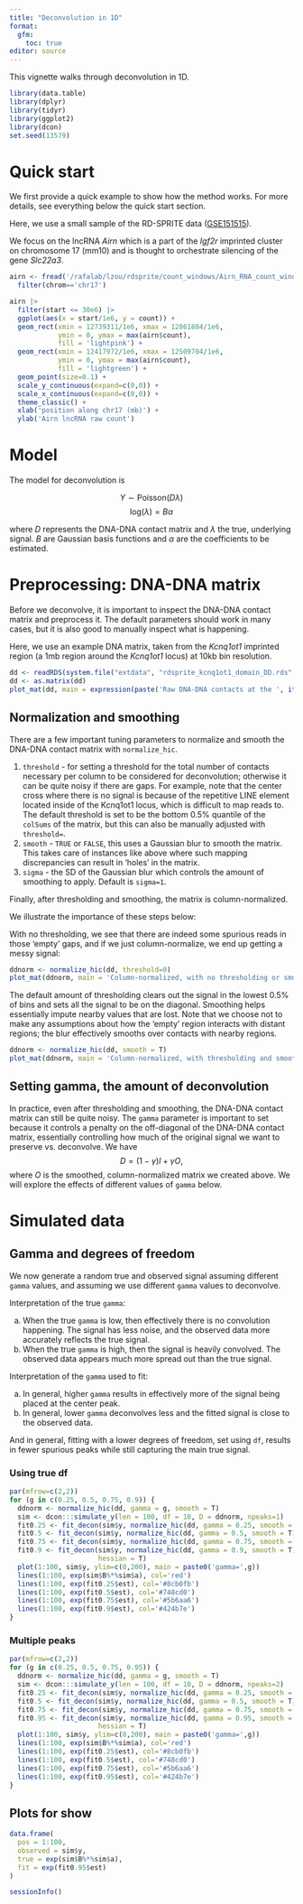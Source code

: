 ```yaml
---
title: "Deconvolution in 1D"
format: 
  gfm:
    toc: true
editor: source
---
```


This vignette walks through deconvolution in 1D.

```r
library(data.table)
library(dplyr)
library(tidyr)
library(ggplot2)
library(dcon)
set.seed(13579)
```

# Quick start

We first provide a quick example to show how the method works. For more
details, see everything below the quick start section.

Here, we use a small sample of the
RD-SPRITE data 
([GSE151515](https://www.ncbi.nlm.nih.gov/geo/query/acc.cgi?acc=GSE151515)).

We focus on the lncRNA *Airn* which is a part of the *Igf2r*
imprinted cluster on chromosome 17 (mm10) and is thought to orchestrate 
silencing of the gene  *Slc22a3*.


```r
airn <- fread('/rafalab/lzou/rdsprite/count_windows/Airn_RNA_count_windows_10000_clusters_2-1000_chr17_129S1_SvImJ.csv') |>
  filter(chrom=='chr17')
```

```r
airn |>
  filter(start <= 30e6) |>
  ggplot(aes(x = start/1e6, y = count)) +
  geom_rect(xmin = 12739311/1e6, xmax = 12861884/1e6,
            ymin = 0, ymax = max(airn$count),
            fill = 'lightpink') +
  geom_rect(xmin = 12417972/1e6, xmax = 12509704/1e6,
            ymin = 0, ymax = max(airn$count),
            fill = 'lightgreen') +
  geom_point(size=0.1) +
  scale_y_continuous(expand=c(0,0)) +
  scale_x_continuous(expand=c(0,0)) +
  theme_classic() +
  xlab('position along chr17 (mb)') +
  ylab('Airn lncRNA raw count')
```

# Model

The model for deconvolution is

$$Y \sim \text{Poisson}(D\lambda)$$
$$\text{log}(\lambda) = B\alpha$$

where $D$ represents the DNA-DNA contact matrix and $\lambda$ the true,
underlying signal. $B$ are Gaussian basis functions and $\alpha$ are the
coefficients to be estimated.

# Preprocessing: DNA-DNA matrix

Before we deconvolve, it is important to inspect the DNA-DNA contact matrix and
preprocess it. The default parameters should work in many cases, but it is
also good to manually inspect what is happening.

Here, we use an example DNA matrix, taken from the
*Kcnq1ot1* imprinted region (a 1mb region around the *Kcnq1ot1*
locus) at 10kb bin resolution.

```r
dd <- readRDS(system.file("extdata", "rdsprite_kcnq1ot1_domain_DD.rds", package="dcon"))
dd <- as.matrix(dd)
plot_mat(dd, main = expression(paste('Raw DNA-DNA contacts at the ', italic('Kcnq1ot1'), ' locus (1mb)')))
```


## Normalization and smoothing

There are a few important tuning parameters to normalize and smooth the 
DNA-DNA contact matrix with `normalize_hic`.

1. `threshold` -  for setting a threshold for the total number of
contacts necessary per column to be considered for deconvolution; otherwise it
can be quite noisy if there are gaps. For example,
note that the center cross where there is no signal is because of the repetitive
LINE element located inside of the Kcnq1ot1 locus, which is difficult to map
reads to. The default threshold is set to be the bottom 0.5% quantile of the
`colSums` of the matrix, but this can also be manually adjusted with `threshold=`.
2. `smooth` - `TRUE` or `FALSE`, this uses a Gaussian blur to smooth the matrix.
This takes care of instances like above where such mapping discrepancies can 
result in 'holes' in the matrix.
3. `sigma` - the SD of the Gaussian blur which controls the amount of smoothing 
to apply. Default is `sigma=1`.

Finally, after thresholding and smoothing, the matrix is column-normalized. 

We illustrate the importance of these steps below:

With no thresholding, we see that there are indeed some spurious reads in those
'empty' gaps, and if we just column-normalize, we end up getting a messy
signal:

```r
ddnorm <- normalize_hic(dd, threshold=0)
plot_mat(ddnorm, main = 'Column-normalized, with no thresholding or smoothing')
```


The default amount of thresholding clears out the signal in the lowest 0.5%
of bins and sets all the signal to be on the diagonal. Smoothing helps essentially 
impute nearby values that are lost. Note that we choose not to make any
assumptions about how the 'empty' region interacts with distant regions;
 the blur effectively smooths over contacts with nearby regions.

```r
ddnorm <- normalize_hic(dd, smooth = T)
plot_mat(ddnorm, main = 'Column-normalized, with thresholding and smoothing')
```

## Setting gamma, the amount of deconvolution

In practice, even after thresholding and smoothing, the DNA-DNA contact matrix
can still be quite noisy. The `gamma` parameter is important to set because it
controls a penalty on the off-diagonal of the DNA-DNA contact matrix, 
essentially controlling how much of the original signal we want to preserve
vs. deconvolve. We have $$D=(1-\gamma)I+\gamma O,$$ where $O$ is the smoothed,
column-normalized matrix we created above. We will explore the effects of 
different values of `gamma` below.


# Simulated data

## Gamma and degrees of freedom 

We now generate a random true and observed signal assuming different `gamma` values,
and assuming we use different `gamma` values to deconvolve.

Interpretation of the true `gamma`:

a. When the true `gamma` is low, then effectively there is no convolution happening.
The signal has less noise, and the observed data more accurately reflects the
true signal.
b. When the true `gamma` is high, then the signal is heavily convolved. The 
observed data appears much more spread out than the true signal.

Interpretation of the `gamma` used to fit:

a. In general, higher `gamma` results in effectively more of the signal being
placed at the center peak. 
b. In general, lower `gamma` deconvolves less and the fitted signal is close
to the observed data.

And in general, fitting with a lower degrees of freedom, set using `df`, 
results in fewer spurious peaks while still capturing the main true signal.

### Using true df

```r
par(mfrow=c(2,2))
for (g in c(0.25, 0.5, 0.75, 0.9)) {
  ddnorm <- normalize_hic(dd, gamma = g, smooth = T)
  sim <- dcon:::simulate_y(len = 100, df = 10, D = ddnorm, npeaks=1)
  fit0.25 <- fit_decon(sim$y, normalize_hic(dd, gamma = 0.25, smooth = T), df = 10)
  fit0.5 <- fit_decon(sim$y, normalize_hic(dd, gamma = 0.5, smooth = T), df = 10)
  fit0.75 <- fit_decon(sim$y, normalize_hic(dd, gamma = 0.75, smooth = T), df = 10)
  fit0.9 <- fit_decon(sim$y, normalize_hic(dd, gamma = 0.9, smooth = T), df = 10,
                      hessian = T)
  plot(1:100, sim$y, ylim=c(0,200), main = paste0('gamma=',g))
  lines(1:100, exp(sim$B%*%sim$a), col='red')
  lines(1:100, exp(fit0.25$est), col='#8cb0fb')
  lines(1:100, exp(fit0.5$est), col='#748cd0')
  lines(1:100, exp(fit0.75$est), col='#5b6aa6')
  lines(1:100, exp(fit0.9$est), col='#424b7e')
}
```



### Multiple peaks

```r
par(mfrow=c(2,2))
for (g in c(0.25, 0.5, 0.75, 0.95)) {
  ddnorm <- normalize_hic(dd, gamma = g, smooth = T)
  sim <- dcon:::simulate_y(len = 100, df = 10, D = ddnorm, npeaks=2)
  fit0.25 <- fit_decon(sim$y, normalize_hic(dd, gamma = 0.25, smooth = T), df = 10)
  fit0.5 <- fit_decon(sim$y, normalize_hic(dd, gamma = 0.5, smooth = T), df = 10)
  fit0.75 <- fit_decon(sim$y, normalize_hic(dd, gamma = 0.75, smooth = T), df = 10)
  fit0.95 <- fit_decon(sim$y, normalize_hic(dd, gamma = 0.95, smooth = T), df = 10,
                      hessian = T)
  plot(1:100, sim$y, ylim=c(0,200), main = paste0('gamma=',g))
  lines(1:100, exp(sim$B%*%sim$a), col='red')
  lines(1:100, exp(fit0.25$est), col='#8cb0fb')
  lines(1:100, exp(fit0.5$est), col='#748cd0')
  lines(1:100, exp(fit0.75$est), col='#5b6aa6')
  lines(1:100, exp(fit0.95$est), col='#424b7e')
}
```

## Plots for show

```r
data.frame(
  pos = 1:100,
  observed = sim$y,
  true = exp(sim$B%*%sim$a),
  fit = exp(fit0.95$est)
)
```




```r
sessionInfo()
```




